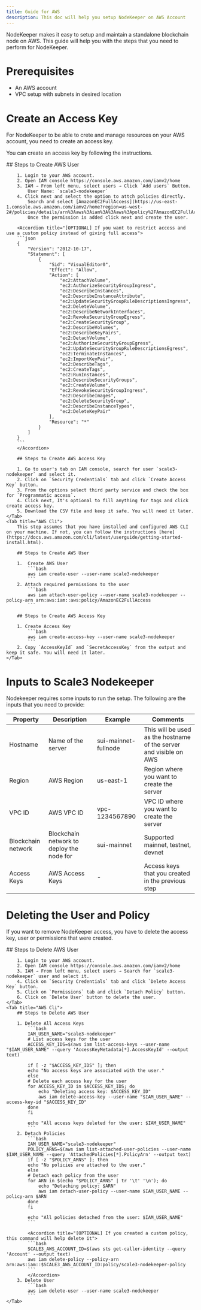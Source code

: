 ```yaml
---
title: Guide for AWS
description: This doc will help you setup NodeKeeper on AWS Account
---
```


NodeKeeper makes it easy to setup and maintain a standalone blockchain node on AWS. This guide will help you with the steps that you need to perform for NodeKeeper.

# Prerequisites

- An AWS account
- VPC setup with subnets in desired location

# Create an Access Key

For NodeKeeper to be able to crete and manage resources on your AWS account, you need to create an access key.

You can create an access key by following the instructions.

<Tabs>
    <Tab title="AWS Console">
        ## Steps to Create AWS User

        1. Login to your AWS account.
        2. Open IAM console https://console.aws.amazon.com/iamv2/home
        3. IAM → From left menu, select users → Click `Add users` Button.
            User Name: `scale3-nodekeeper`
        4. Click next and select the option to attch policies directly.
            Search and select [AmazonEC2FullAccess](https://us-east-1.console.aws.amazon.com/iamv2/home?region=us-west-2#/policies/details/arn%3Aaws%3Aiam%3A%3Aaws%3Apolicy%2FAmazonEC2FullAccess).
            Once the permission is added click next and create the user.

        <Accordion title="[OPTIONAL] If you want to restrict access and use a custom policy instead of giving full access">
        ```json
        {
            "Version": "2012-10-17",
            "Statement": [
                {
                    "Sid": "VisualEditor0",
                    "Effect": "Allow",
                    "Action": [
                        "ec2:AttachVolume",
                        "ec2:AuthorizeSecurityGroupIngress",
                        "ec2:DescribeInstances",
                        "ec2:DescribeInstanceAttribute",
                        "ec2:UpdateSecurityGroupRuleDescriptionsIngress",
                        "ec2:DeleteVolume",
                        "ec2:DescribeNetworkInterfaces",
                        "ec2:RevokeSecurityGroupEgress",
                        "ec2:CreateSecurityGroup",
                        "ec2:DescribeVolumes",
                        "ec2:DescribeKeyPairs",
                        "ec2:DetachVolume",
                        "ec2:AuthorizeSecurityGroupEgress",
                        "ec2:UpdateSecurityGroupRuleDescriptionsEgress",
                        "ec2:TerminateInstances",
                        "ec2:ImportKeyPair",
                        "ec2:DescribeTags",
                        "ec2:CreateTags",
                        "ec2:RunInstances",
                        "ec2:DescribeSecurityGroups",
                        "ec2:CreateVolume",
                        "ec2:RevokeSecurityGroupIngress",
                        "ec2:DescribeImages",
                        "ec2:DeleteSecurityGroup",
                        "ec2:DescribeInstanceTypes",
                        "ec2:DeleteKeyPair"
                    ],
                    "Resource": "*"
                }
            ]
        }
        ```
        </Accordion>

        ## Steps to Create AWS Access Key

        1. Go to user's tab on IAM console, search for user `scale3-nodekeeper` and select it.
        2. Click on `Security Credentials` tab and click `Create Access Key` button.
        3. From the options select third party service and check the box for `Programmatic access`.
        4. Click next, It's optional to fill anything for tags and click create access key.
        5. Download the CSV file and keep it safe. You will need it later.
    </Tab>
    <Tab title="AWS Cli">
        This step assumes that you have installed and configured AWS CLI on your machine. If not, you can follow the instructions [here](https://docs.aws.amazon.com/cli/latest/userguide/getting-started-install.html).

        ## Steps to Create AWS User

        1.  Create AWS User
            ```bash
            aws iam create-user --user-name scale3-nodekeeper
            ```
        2. Attach required permissions to the user
            ```bash
            aws iam attach-user-policy --user-name scale3-nodekeeper --policy-arn arn:aws:iam::aws:policy/AmazonEC2FullAccess
            ```

        ## Steps to Create AWS Access Key

        1. Create Access Key
            ```bash
            aws iam create-access-key --user-name scale3-nodekeeper
            ```
        2. Copy `AccessKeyId` and `SecretAccessKey` from the output and keep it safe. You will need it later.
    </Tab>

</Tabs>

# Inputs to Scale3 Nodekeeper

Nodekeeper requires some inputs to run the setup. The following are the inputs that you need to provide:

| Property           | Description                               | Example              | Comments                                                           |
| ------------------ | ----------------------------------------- | -------------------- | ------------------------------------------------------------------ |
| Hostname           | Name of the server                        | sui-mainnet-fullnode | This will be used as the hostname of the server and visible on AWS |
| Region             | AWS Region                                | us-east-1            | Region where you want to create the server                         |
| VPC ID             | AWS VPC ID                                | vpc-1234567890       | VPC ID where you want to create the server                         |
| Blockchain network | Blockchain network to deploy the node for | sui-mainnet          | Supported mainnet, testnet, devnet                                 |
| Access Keys        | AWS Access Keys                           | -                    | Access keys that you created in the previous step                  |

# Deleting the User and Policy

If you want to remove NodeKeeper access, you have to delete the access key, user or permissions that were created.

<Tabs>
    <Tab title="AWS Console">
        ## Steps to Delete AWS User

        1. Login to your AWS account.
        2. Open IAM console https://console.aws.amazon.com/iamv2/home
        3. IAM → From left menu, select users → Search for `scale3-nodekeeper` user and select it.
        4. Click on `Security Credentials` tab and click `Delete Access Key` button.
        5. Click on `Permissions` tab and click `Detach Policy` button.
        6. Click on `Delete User` button to delete the user.
    </Tab>
    <Tab title="AWS Cli">
        ## Steps to Delete AWS User

        1. Delete All Access Keys
            ```bash
            IAM_USER_NAME="scale3-nodekeeper"
            # List access keys for the user
            ACCESS_KEY_IDS=$(aws iam list-access-keys --user-name "$IAM_USER_NAME" --query 'AccessKeyMetadata[*].AccessKeyId' --output text)

            if [ -z "$ACCESS_KEY_IDS" ]; then
            echo "No access keys are associated with the user."
            else
            # Delete each access key for the user
            for ACCESS_KEY_ID in $ACCESS_KEY_IDS; do
                echo "Deleting access key: $ACCESS_KEY_ID"
                aws iam delete-access-key --user-name "$IAM_USER_NAME" --access-key-id "$ACCESS_KEY_ID"
            done
            fi

            echo "All access keys deleted for the user: $IAM_USER_NAME"
            ```
        2. Detach Policies
            ```bash
            IAM_USER_NAME="scale3-nodekeeper"
            POLICY_ARNS=$(aws iam list-attached-user-policies --user-name $IAM_USER_NAME --query 'AttachedPolicies[*].PolicyArn' --output text)
            if [ -z "$POLICY_ARNS" ]; then
            echo "No policies are attached to the user."
            else
            # Detach each policy from the user
            for ARN in $(echo "$POLICY_ARNS" | tr '\t' '\n'); do
                echo "Detaching policy: $ARN"
                aws iam detach-user-policy --user-name $IAM_USER_NAME --policy-arn $ARN
            done
            fi

            echo "All policies detached from the user: $IAM_USER_NAME"
            ```

            <Accordion title="[OPTIONAL] If you created a custom policy, this command will help delete it">
            ```bash
            SCALE3_AWS_ACCOUNT_ID=$(aws sts get-caller-identity --query 'Account' --output text)
            aws iam delete-policy --policy-arn arn:aws:iam::$SCALE3_AWS_ACCOUNT_ID:policy/scale3-nodekeeper-policy
            ```
            </Accordion>
        3. Delete User
            ```bash
            aws iam delete-user --user-name scale3-nodekeeper
            ```
    </Tab>

</Tabs>
